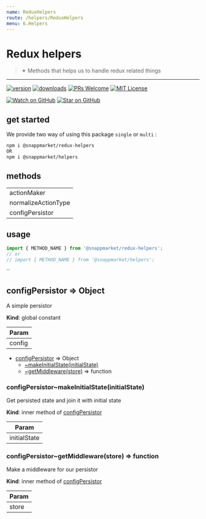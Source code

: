 ```yaml
---
name: ReduxHelpers
route: /helpers/ReduxHelpers
menu: 6.Helpers
---
```



# Redux helpers
> ✴ Methods that helps us to handle redux related things
----

[![version](https://img.shields.io/npm/v/@snappmarket/redux-helpers.svg?style=flat-square)](https://www.npmjs.com/package/@snappmarket/redux-helpers)
[![downloads](https://img.shields.io/npm/dm/@snappmarket/redux-helpers.svg?style=flat-square)](http://www.npmtrends.com/@snappmarket/redux-helpers)
[![PRs Welcome](https://img.shields.io/badge/PRs-welcome-brightgreen.svg?style=flat-square)](http://makeapullrequest.com)
[![MIT License](https://img.shields.io/npm/l/@snappmarket/redux-helpers.svg?style=flat-square)](https://github.com/snappmarket/frontend-toolbox/tree/master/packages/useDidUpdateEffect/blob/master/LICENSE.md)

[![Watch on GitHub](https://img.shields.io/github/watchers/snappmarket/frontend-toolbox.svg?style=social)](https://github.com/snappmarket/frontend-toolbox/watchers)
[![Star on GitHub](https://img.shields.io/github/stars/snappmarket/frontend-toolbox.svg?style=social)](https://github.com/snappmarket/frontend-toolbox/stargazers)

## get started 
We provide two way of using this package `single` or `multi` :
```bash
npm i @snappmarket/redux-helpers
OR
npm i @snappmarket/helpers
```

## methods
|        |
| ------ |
| actionMaker                                                 |  
| normalizeActionType                                                 |  
| configPersistor                                                 |  

## usage 
```javascript
import { METHOD_NAME } from '@snappmarket/redux-helpers';
// or 
// import { METHOD_NAME } from '@snappmarket/helpers';
```
``

<a name="configPersistor"></a>

## configPersistor ⇒ Object
A simple persistor

**Kind**: global constant  

| Param |
| --- |
| config | 


* [configPersistor](#configPersistor) ⇒ Object
    * [~makeInitialState(initialState)](#configPersistor..makeInitialState)
    * [~getMiddleware(store)](#configPersistor..getMiddleware) ⇒ function

<a name="configPersistor..makeInitialState"></a>

### configPersistor~makeInitialState(initialState)
Get persisted state and join it with initial state

**Kind**: inner method of [configPersistor](#configPersistor)  

| Param |
| --- |
| initialState | 

<a name="configPersistor..getMiddleware"></a>

### configPersistor~getMiddleware(store) ⇒ function
Make a middleware for our persistor

**Kind**: inner method of [configPersistor](#configPersistor)  

| Param |
| --- |
| store | 

